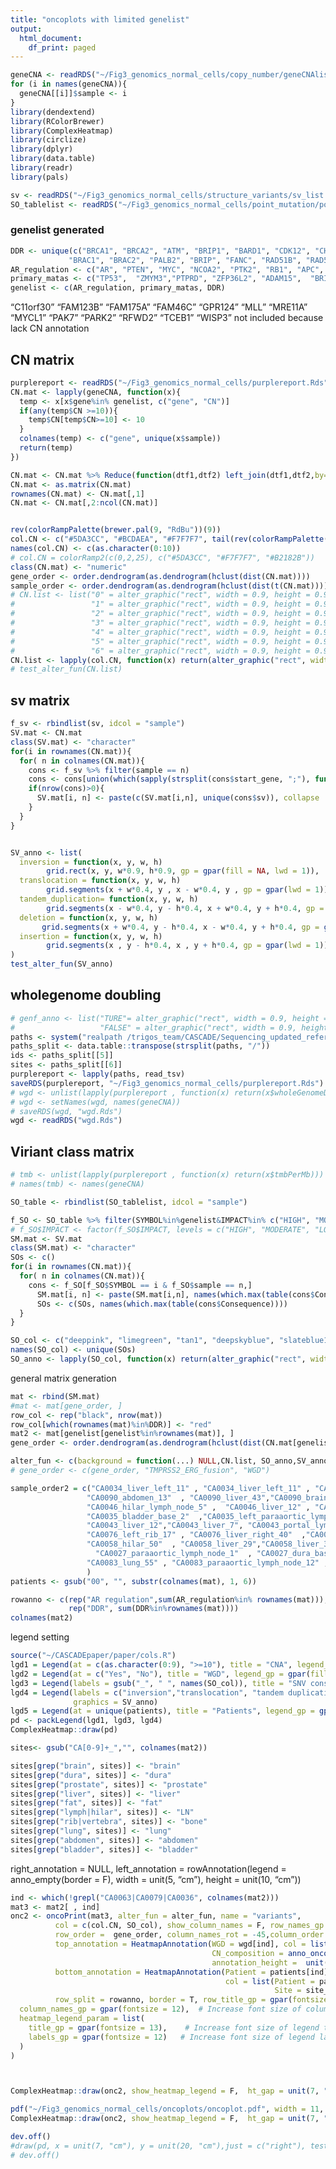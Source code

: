 ```yaml
---
title: "oncoplots with limited genelist"
output:
  html_document:
    df_print: paged
---
```



```r
geneCNA <- readRDS("~/Fig3_genomics_normal_cells/copy_number/geneCNAlist.Rds")
for (i in names(geneCNA)){
  geneCNA[[i]]$sample <- i 
}
library(dendextend)
library(RColorBrewer)
library(ComplexHeatmap)
library(circlize)
library(dplyr)
library(data.table)
library(readr)
library(pals)

sv <- readRDS("~/Fig3_genomics_normal_cells/structure_variants/sv_list.Rds")
SO_tablelist <- readRDS("~/Fig3_genomics_normal_cells/point_mutation/point_mutation_table_intersection.Rds")
```

### genelist generated
```r
DDR <- unique(c("BRCA1", "BRCA2", "ATM", "BRIP1", "BARD1", "CDK12", "CHEK1", "CHEK2", "FANCL", "PALB2", "PPP2R2A", "RAD51C", "RAD51D", "RAD54L", #HRR PROfound genes RAD51B
             "BRAC1", "BRAC2", "PALB2", "BRIP", "FANC", "RAD51B", "RAD51C", "RAD51D", "RAD54L", "CHEK1", "ATM", "CDK12", "PALB2", "RAD51", "FANCA", "HDAC2", "BRIP1", "MLH1", "MRE11A", "NBN"))
AR_regulation <- c("AR", "PTEN", "MYC", "NCOA2", "PTK2", "RB1", "APC", "FOXA1", "ZMIZ1", "CCND1", "SIRT1", "NCOR1", "ETV5", "FOXO1", "MDM2", "SPOP", "SOX2", "GSK3B", "PIAS3", "PIAS4", "RAD9A",  "CREB1",  "CREBBP", "CTNNB1","AKT1","AES")
primary_matas <- c("TP53",  "ZMYM3","PTPRD", "ZFP36L2", "ADAM15",  "BRIP1", "APC", "KMT2C", "CCAR2", "NKX3-1", "C8orf58", "RYBP")
genelist <- c(AR_regulation, primary_matas, DDR)
```
"C11orf30" "FAM123B"  "FAM175A"  "FAM46C"   "GPR124"   "MLL"      "MRE11A"   "MYCL1"    "PAK7"     "PARK2"    "RFWD2"    "TCEB1"    "WISP3"
not included because lack CN annotation 



## CN matrix
```r
purplereport <- readRDS("~/Fig3_genomics_normal_cells/purplereport.Rds")
CN.mat <- lapply(geneCNA, function(x){
  temp <- x[x$gene%in% genelist, c("gene", "CN")]
  if(any(temp$CN >=10)){
    temp$CN[temp$CN>=10] <- 10
  }
  colnames(temp) <- c("gene", unique(x$sample))
  return(temp)
})

CN.mat <- CN.mat %>% Reduce(function(dtf1,dtf2) left_join(dtf1,dtf2,by="gene"), .) 
CN.mat <- as.matrix(CN.mat)
rownames(CN.mat) <- CN.mat[,1]
CN.mat <- CN.mat[,2:ncol(CN.mat)]


rev(colorRampPalette(brewer.pal(9, "RdBu"))(9))
col.CN <- c("#5DA3CC", "#BCDAEA", "#F7F7F7", tail(rev(colorRampPalette(brewer.pal(9, "RdBu"))(17)), 8))
names(col.CN) <- c(as.character(0:10))
# col.CN = colorRamp2(c(0,2,25), c("#5DA3CC", "#F7F7F7", "#B2182B"))
class(CN.mat) <- "numeric"
gene_order <- order.dendrogram(as.dendrogram(hclust(dist(CN.mat))))
sample_order <- order.dendrogram(as.dendrogram(hclust(dist(t(CN.mat)))))
# CN.list <- list("0" = alter_graphic("rect", width = 0.9, height = 0.9, fill = col.CN["0"]),
#                 "1" = alter_graphic("rect", width = 0.9, height = 0.9, fill = col.CN["1"]),
#                 "2" = alter_graphic("rect", width = 0.9, height = 0.9, fill = col.CN["2"]),
#                 "3" = alter_graphic("rect", width = 0.9, height = 0.9, fill = col.CN["3"]),
#                 "4" = alter_graphic("rect", width = 0.9, height = 0.9, fill = col.CN["4"]),
#                 "5" = alter_graphic("rect", width = 0.9, height = 0.9, fill = col.CN["5"]),
#                 "6" = alter_graphic("rect", width = 0.9, height = 0.9, fill = col.CN["6"]))
CN.list <- lapply(col.CN, function(x) return(alter_graphic("rect", width = 0.9, height = 0.9, fill = x)))
# test_alter_fun(CN.list)
```

## sv matrix 
```r
f_sv <- rbindlist(sv, idcol = "sample")
SV.mat <- CN.mat
class(SV.mat) <- "character"
for(i in rownames(CN.mat)){
  for( n in colnames(CN.mat)){
    cons <- f_sv %>% filter(sample == n) 
    cons <- cons[union(which(sapply(strsplit(cons$start_gene, ";"), function(x) i%in%x)), which(sapply(strsplit(cons$end_gene, ";"), function(x) i%in%x))),]
    if(nrow(cons)>0){
      SV.mat[i, n] <- paste(c(SV.mat[i,n], unique(cons$sv)), collapse  = ";")
    }
  }
}


SV_anno <- list(
  inversion = function(x, y, w, h) 
        grid.rect(x, y, w*0.9, h*0.9, gp = gpar(fill = NA, lwd = 1)),
  translocation = function(x, y, w, h) 
        grid.segments(x + w*0.4, y , x - w*0.4, y , gp = gpar(lwd = 1)),
  tandem_duplication= function(x, y, w, h) 
        grid.segments(x - w*0.4, y - h*0.4, x + w*0.4, y + h*0.4, gp = gpar(lwd = 1)),
  deletion = function(x, y, w, h) 
       grid.segments(x + w*0.4, y - h*0.4, x - w*0.4, y + h*0.4, gp = gpar(lwd = 1)),
  insertion = function(x, y, w, h) 
        grid.segments(x , y - h*0.4, x , y + h*0.4, gp = gpar(lwd = 1))
)
test_alter_fun(SV_anno)


```
## wholegenome doubling 
```r
# genf_anno <- list("TURE"= alter_graphic("rect", width = 0.9, height = 0.9, fill = "black"),
#                   "FALSE" = alter_graphic("rect", width = 0.9, height = 0.9, fill = "grey"))
paths <- system("realpath /trigos_team/CASCADE/Sequencing_updated_reference/CA*/*/purple/*purity.tsv", intern = T)
paths_split <- data.table::transpose(strsplit(paths, "/"))
ids <- paths_split[[5]]
sites <- paths_split[[6]]
purplereport <- lapply(paths, read_tsv)
saveRDS(purplereport, "~/Fig3_genomics_normal_cells/purplereport.Rds")
# wgd <- unlist(lapply(purplereport , function(x) return(x$wholeGenomeDuplication)))
# wgd <- setNames(wgd, names(geneCNA))
# saveRDS(wgd, "wgd.Rds")
wgd <- readRDS("wgd.Rds")
```

## Viriant class matrix 
```r
# tmb <- unlist(lapply(purplereport , function(x) return(x$tmbPerMb)))
# names(tmb) <- names(geneCNA)

SO_table <- rbindlist(SO_tablelist, idcol = "sample")

f_SO <- SO_table %>% filter(SYMBOL%in%genelist&IMPACT%in% c("HIGH", "MODERATE")) %>% filter(as.numeric(MAX_AF )<0.1 | is.na(as.numeric(MAX_AF)))
# f_SO$IMPACT <- factor(f_SO$IMPACT, levels = c("HIGH", "MODERATE", "LOW", "MODIFIER"))
SM.mat <- SV.mat
class(SM.mat) <- "character"
SOs <- c()
for(i in rownames(CN.mat)){
  for( n in colnames(CN.mat)){
    cons <- f_SO[f_SO$SYMBOL == i & f_SO$sample == n,]
      SM.mat[i, n] <- paste(SM.mat[i,n], names(which.max(table(cons$Consequence))), sep = ";")
      SOs <- c(SOs, names(which.max(table(cons$Consequence))))
  }
}

SO_col <- c("deeppink", "limegreen", "tan1", "deepskyblue", "slateblue1")#, "khaki1", "seagreen", "orangered2")
names(SO_col) <- unique(SOs)
SO_anno <- lapply(SO_col, function(x) return(alter_graphic("rect", width = 0.4, height = 0.4, fill = x)))
```


general matrix generation
```r
mat <- rbind(SM.mat)
#mat <- mat[gene_order, ]
row_col <- rep("black", nrow(mat))
row_col[which(rownames(mat)%in%DDR)] <- "red"
mat2 <- mat[genelist[genelist%in%rownames(mat)], ]
gene_order <- order.dendrogram(as.dendrogram(hclust(dist(CN.mat[genelist[genelist%in%rownames(mat)],]))))

alter_fun <- c(background = function(...) NULL,CN.list, SO_anno,SV_anno)
# gene_order <- c(gene_order, "TMPRSS2_ERG_fusion", "WGD")

sample_order2 = c("CA0034_liver_left_11" , "CA0034_liver_left_11" , "CA0034_liver_right_8" ,  
                 "CA0090_abdomen_13"  , "CA0090_liver_43","CA0090_brain_2"  ,   "CA0090_paraaortic_lymph_node_39", "CA0090_porta_hepatis_lymph_node_52",
                 "CA0046_hilar_lymph_node_5" ,  "CA0046_liver_12" , "CA0046_lung_7","CA0046_paraaortic_lymph_node_15","CA0046_pelvic_lymph_node_19" , "CA0046_prostate_17", 
                 "CA0035_bladder_base_2"  ,"CA0035_left_paraaortic_lymph_node_track_1A" ,"CA0035_left_paraaortic_lymph_node_track_1B",
                 "CA0043_liver_12","CA0043_liver_7", "CA0043_portal_lymph_node_4" ,
                 "CA0076_left_rib_17" , "CA0076_liver_right_40"  ,"CA0076_vertebra_25",
                 "CA0058_hilar_50"  , "CA0058_liver_29","CA0058_liver_38",
                   "CA0027_paraaortic_lymph_node_1"  , "CA0027_dura_base_skull_13" ,  "CA0027_prostate_9",
                 "CA0083_lung_55" , "CA0083_paraaortic_lymph_node_12" ,"CA0083_liver_49","CA0083_hilar_lymph_node_47"  , "CA0083_perinephric_fat_19"
                 )
patients <- gsub("00", "", substr(colnames(mat), 1, 6))

rowanno <- c(rep("AR regulation",sum(AR_regulation%in% rownames(mat))), rep("primary vs metastasis", sum(primary_matas%in%rownames(mat))),
             rep("DDR", sum(DDR%in%rownames(mat))))
colnames(mat2)

```

legend setting
```r
source("~/CASCADEpaper/paper/cols.R")
lgd1 = Legend(at = c(as.character(0:9), ">=10"), title = "CNA", legend_gp = gpar(fill = col.CN))
lgd2 = Legend(at = c("Yes", "No"), title = "WGD", legend_gp = gpar(fill = c("Yes" = "black", "No" = "grey")))
lgd3 = Legend(labels = gsub("_", " ", names(SO_col)), title = "SNV consequence",graphics = SO_anno)
lgd4 = Legend(labels = c("inversion","translocation", "tandem duplication" ,"deletion" , "insertion"), title = "Structure variants", 
              graphics = SV_anno)
lgd5 = Legend(at = unique(patients), title = "Patients", legend_gp = gpar(fill = patient_cols2), labels =  gsub("00", "", unique(patients)))
pd <- packLegend(lgd1, lgd3, lgd4)
ComplexHeatmap::draw(pd)
```

```r
sites<- gsub("CA[0-9]+_","", colnames(mat2))

sites[grep("brain", sites)] <- "brain"
sites[grep("dura", sites)] <- "dura"
sites[grep("prostate", sites)] <- "prostate"
sites[grep("liver", sites)] <- "liver"
sites[grep("fat", sites)] <- "fat"
sites[grep("lymph|hilar", sites)] <- "LN"
sites[grep("rib|vertebra", sites)] <- "bone"
sites[grep("lung", sites)] <- "lung"
sites[grep("abdomen", sites)] <- "abdomen"
sites[grep("bladder", sites)] <- "bladder"
```

right_annotation = NULL,
    left_annotation = rowAnnotation(legend = anno_empty(border = F), width = unit(5, "cm"), height = unit(10, "cm"))
```r
ind <- which(!grepl("CA0063|CA0079|CA0036", colnames(mat2)))
mat3 <- mat2[ , ind]
onc2 <- oncoPrint(mat3, alter_fun = alter_fun, name = "variants", 
          col = c(col.CN, SO_col), show_column_names = F, row_names_gp = gpar(fontsize = 12),show_pct = F, row_names_side = "left",
          row_order =  gene_order, column_names_rot = -45,column_order = colnames(mat3), 
          top_annotation = HeatmapAnnotation(WGD = wgd[ind], col = list(WGD = c("TRUE" = "black", "FALSE" = "grey")),
                                             CN_composition = anno_oncoprint_barplot(as.character(0:10)),
                                             annotation_height =  unit(c(5,10), "mm") , annotation_name_gp = gpar(fontsize =12), show_annotation_name = T, gap = unit(1, "mm")), 
          bottom_annotation = HeatmapAnnotation(Patient = patients[ind], Site = sites[ind], 
                                                col = list(Patient = patient_cols, 
                                                           Site = site_cols)), 
          row_split = rowanno, border = T, row_title_gp = gpar(fontsize = 9, fontface = "bold"),
  column_names_gp = gpar(fontsize = 12),  # Increase font size of column labels
  heatmap_legend_param = list(
    title_gp = gpar(fontsize = 13),    # Increase font size of legend title
    labels_gp = gpar(fontsize = 12)   # Increase font size of legend labels
  )
)



ComplexHeatmap::draw(onc2, show_heatmap_legend = F,  ht_gap = unit(7, "mm"), annotation_legend_list = pd)
```


```r
pdf("~/Fig3_genomics_normal_cells/oncoplots/oncoplot.pdf", width = 11, height = 12)
ComplexHeatmap::draw(onc2, show_heatmap_legend = F,  ht_gap = unit(7, "mm"), annotation_legend_list = pd, padding = unit(c(1, 1, 1, 1), "cm"))

dev.off()
#draw(pd, x = unit(7, "cm"), y = unit(20, "cm"),just = c("right"), test = F)
# dev.off()
```